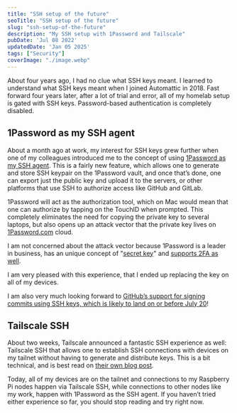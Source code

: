 ```yaml
---
title: "SSH setup of the future"
seoTitle: "SSH setup of the future"
slug: "ssh-setup-of-the-future"
description: "My SSH setup with 1Password and Tailscale"
pubDate: 'Jul 08 2022'
updatedDate: 'Jan 05 2025'
tags: ["Security"]
coverImage: "./image.webp"
---
```





About four years ago, I had no clue what SSH keys meant. I learned to understand what SSH keys meant when I joined Automattic in 2018. Fast forward four years later, after a lot of trial and error, all of my homelab setup is gated with SSH keys. Password-based authentication is completely disabled.

## 1Password as my SSH agent

About a month ago at work, my interest for SSH keys grew further when one of my colleagues introduced me to the concept of using [1Password as my SSH agent](https://blog.1password.com/1password-ssh-agent/). This is a fairly new feature, which allows one to generate and store SSH keypair on the 1Password vault, and once that’s done, one can export just the public key and upload it to the servers, or other platforms that use SSH to authorize access like GitHub and GitLab.

1Password will act as the authorization tool, which on Mac would mean that one can authorize by tapping on the TouchID when prompted. This completely eliminates the need for copying the private key to several laptops, but also opens up an attack vector that the private key lives on [1Password.com](http://1password.com/) cloud.

I am not concerned about the attack vector because 1Password is a leader in business, has an unique concept of "[secret key](https://support.1password.com/secret-key-security/)" and [supports 2FA as well](https://support.1password.com/two-factor-authentication/).

I am very pleased with this experience, that I ended up replacing the key on all of my devices.

I am also very much looking forward to [GitHub’s support for signing commits using SSH keys, which is likely to land on or before July 20](https://github.com/orgs/github-community/discussions/7744#discussioncomment-3095118)!

## Tailscale SSH

About two weeks, Tailscale announced a fantastic SSH experience as well: Tailscale SSH that allows one to establish SSH connections with devices on my tailnet without having to generate and distribute keys. This is a bit technical, and is best read on [their own blog post](https://tailscale.com/blog/tailscale-ssh/).

Today, all of my devices are on the tailnet and connections to my Raspberry Pi nodes happen via Tailscale SSH, while connections to other nodes like my work, happen with 1Password as the SSH agent. If you haven’t tried either experience so far, you should stop reading and try right now.
